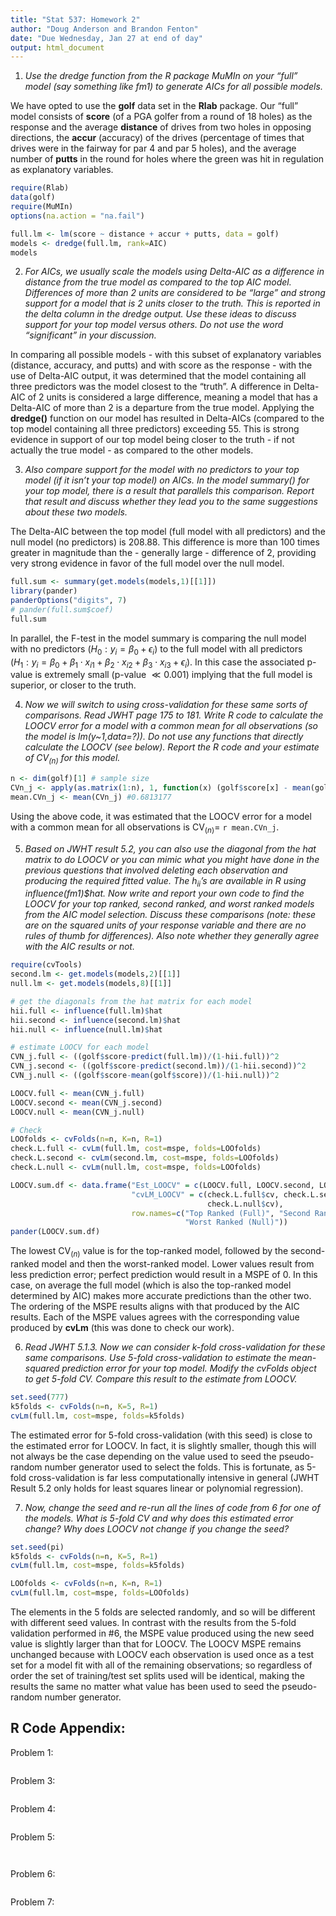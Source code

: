 ```yaml
---
title: "Stat 537: Homework 2"
author: "Doug Anderson and Brandon Fenton"
date: "Due Wednesday, Jan 27 at end of day"
output: html_document
---
```


1. _Use the dredge function from the R package MuMIn on your "full" model (say something like fm1) to generate AICs for all possible models._

We have opted to use the __golf__ data set in the __Rlab__ package. Our "full" model consists of __score__ (of a PGA golfer from a round of 18 holes) as the response and the average __distance__ of drives from two holes in opposing directions, the __accur__ (accuracy) of the drives (percentage of times that drives were in the fairway for par 4 and par 5 holes), and the average number of __putts__ in the round for holes where the green was hit in regulation as explanatory variables.

```r
require(Rlab)
data(golf)
require(MuMIn)
options(na.action = "na.fail")

full.lm <- lm(score ~ distance + accur + putts, data = golf)
models <- dredge(full.lm, rank=AIC)
models
```

2. _For AICs, we usually scale the models using Delta-AIC as a difference in distance from the true model as compared to the top AIC model. Differences of more than 2 units are considered to be "large" and strong support for a model that is 2 units closer to the truth. This is reported in the delta column in the dredge output. Use these ideas to discuss support for your top model versus others. Do not use the word "significant" in your discussion._

In comparing all possible models - with this subset of explanatory variables (distance, accuracy, and putts) and with score as the response - with the use of Delta-AIC output, it was determined that the model containing all three predictors was the model closest to the "truth". A difference in Delta-AIC of 2 units is considered a large difference, meaning a model that has a Delta-AIC of more than 2 is a departure from the true model. Applying the __dredge()__ function on our model has resulted in Delta-AICs (compared to the top model containing all three predictors) exceeding 55. This is strong evidence in support of our top model being closer to the truth - if not actually the true model - as compared to the other models.

3. _Also compare support for the model with no predictors to your top model (if it isn't your top model) on AICs. In the model summary() for your top model, there is a result that parallels this comparison. Report that result and discuss whether they lead you to the same suggestions about these two models._

The Delta-AIC between the top model (full model with all predictors) and the null model (no predictors) is 208.88. This difference is more than 100 times greater in magnitude than the - generally large - difference of 2, providing very strong evidence in favor of the full model over the null model. 

```r
full.sum <- summary(get.models(models,1)[[1]])
library(pander)
panderOptions("digits", 7)
# pander(full.sum$coef)
full.sum
```

In parallel, the F-test in the model summary is comparing the null model with no predictors ($H_0: y_{i} = \beta_0 + \epsilon_{i}$) to the full model with all predictors ($H_1: y_{i} = \beta_0 + \beta_1 \cdot x_{i1} + \beta_2 \cdot x_{i2} + \beta_3 \cdot x_{i3} + \epsilon_{i}$).  In this case the associated p-value is extremely small (p-value $\ll 0.001$) implying that the full model is superior, or closer to the truth.  

4. _Now we will switch to using cross-validation for these same sorts of comparisons. Read JWHT page 175 to 181. Write R code to calculate the LOOCV error for a model with a common mean for all observations (so the model is lm(y~1,data=?)). Do not use any functions that directly calculate the LOOCV (see below). Report the R code and your estimate of CV$_{(n)}$ for this model._ 
```r
n <- dim(golf)[1] # sample size
CVn_j <- apply(as.matrix(1:n), 1, function(x) (golf$score[x] - mean(golf$score[-x]))^2)
mean.CVn_j <- mean(CVn_j) #0.6813177
```

Using the above code, it was estimated that the LOOCV error for a model with a common mean for all observations is $\text{CV}_{(n)} =$ `r mean.CVn_j`. 

5. _Based on JWHT result 5.2, you can also use the diagonal from the hat matrix to do LOOCV or you can mimic what you might have done in the previous questions that involved deleting each observation and producing the required fitted value. The $h_{ii}$'s are available in R using influence(fm1)$hat. Now write and report your own code to find the LOOCV for your top ranked, second ranked, and worst ranked models from the AIC model selection. Discuss these comparisons (note: these are on the squared units of your response variable and there are no rules of thumb for differences). Also note whether they generally agree with the AIC results or not._

```r
require(cvTools)
second.lm <- get.models(models,2)[[1]]
null.lm <- get.models(models,8)[[1]]

# get the diagonals from the hat matrix for each model
hii.full <- influence(full.lm)$hat
hii.second <- influence(second.lm)$hat
hii.null <- influence(null.lm)$hat

# estimate LOOCV for each model
CVN_j.full <- ((golf$score-predict(full.lm))/(1-hii.full))^2
CVN_j.second <- ((golf$score-predict(second.lm))/(1-hii.second))^2
CVN_j.null <- ((golf$score-mean(golf$score))/(1-hii.null))^2

LOOCV.full <- mean(CVN_j.full)
LOOCV.second <- mean(CVN_j.second)
LOOCV.null <- mean(CVN_j.null)

# Check
LOOfolds <- cvFolds(n=n, K=n, R=1)
check.L.full <- cvLm(full.lm, cost=mspe, folds=LOOfolds)
check.L.second <- cvLm(second.lm, cost=mspe, folds=LOOfolds)
check.L.null <- cvLm(null.lm, cost=mspe, folds=LOOfolds)
```

```r
LOOCV.sum.df <- data.frame("Est_LOOCV" = c(LOOCV.full, LOOCV.second, LOOCV.null), 
                           "cvLM_LOOCV" = c(check.L.full$cv, check.L.second$cv, 
                                            check.L.null$cv), 
                           row.names=c("Top Ranked (Full)", "Second Ranked", 
                                       "Worst Ranked (Null)"))
pander(LOOCV.sum.df)
```

The lowest $\text{CV}_{(n)}$ value is for the top-ranked model, followed by the second-ranked model and then the worst-ranked model.  Lower values result from less prediction error; perfect prediction would result in a MSPE of 0.  In this case, on average the full model (which is also the top-ranked model determined by AIC) makes more accurate predictions than the other two.  The ordering of the MSPE results aligns with that produced by the AIC results.  Each of the MSPE values agrees with the corresponding value produced by __cvLm__ (this was done to check our work).

6. _Read JWHT 5.1.3. Now we can consider k-fold cross-validation for these same comparisons. Use 5-fold cross-validation to estimate the mean-squared prediction error for your top model. Modify the cvFolds object to get 5-fold CV. Compare this result to the estimate from LOOCV._

```r
set.seed(777)
k5folds <- cvFolds(n=n, K=5, R=1)
cvLm(full.lm, cost=mspe, folds=k5folds)
```
The estimated error for 5-fold cross-validation (with this seed) is close to the estimated error for LOOCV. In fact, it is slightly smaller, though this will not always be the case depending on the value used to seed the pseudo-random number generator used to select the folds.  This is fortunate, as 5-fold cross-validation is far less computationally intensive in general (JWHT Result 5.2 only holds for least squares linear or polynomial regression).

7. _Now, change the seed and re-run all the lines of code from 6 for one of the models. What is 5-fold CV and why does this estimated error change? Why does LOOCV not change if you change the seed?_

```r
set.seed(pi)
k5folds <- cvFolds(n=n, K=5, R=1)
cvLm(full.lm, cost=mspe, folds=k5folds)

LOOfolds <- cvFolds(n=n, K=n, R=1)
cvLm(full.lm, cost=mspe, folds=LOOfolds)
```
The elements in the 5 folds are selected randomly, and so will be different with different seed values.  In contrast with the results from the 5-fold validation performed in #6, the MSPE value produced using the new seed value is slightly larger than that for LOOCV.  The LOOCV MSPE remains unchanged because with LOOCV each observation is used once as a test set for a model fit with all of the remaining observations; so regardless of order the set of training/test set splits used will be identical, making the results the same no matter what value has been used to seed the pseudo-random number generator.

## R Code Appendix:
Problem 1:
```r
```

Problem 3:
```r
```

Problem 4:
```r
```

Problem 5:
```r
```

```r
```

Problem 6:
```r
```

Problem 7:
```r
```

